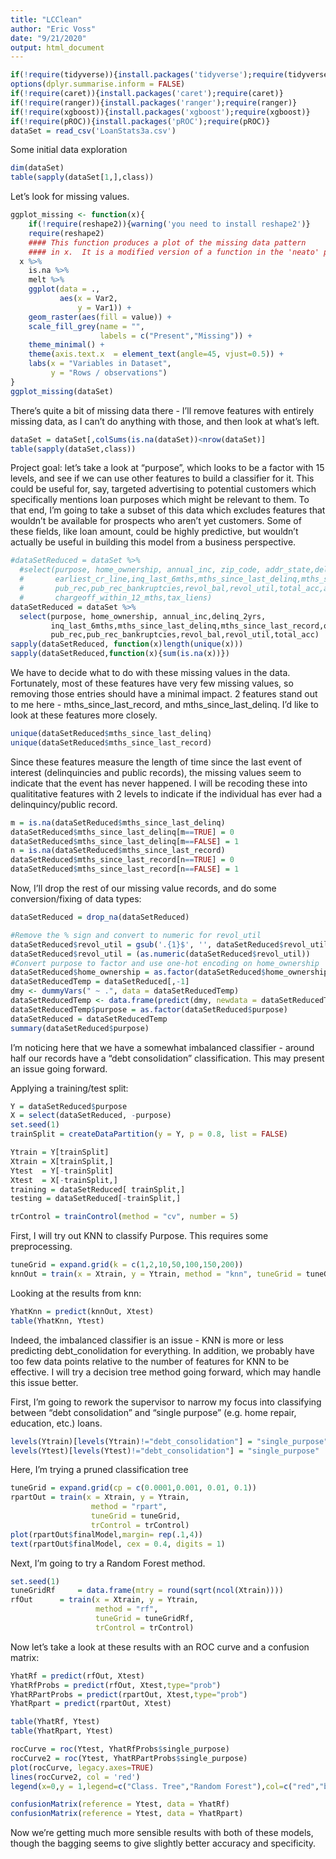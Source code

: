 ```yaml
---
title: "LCClean"
author: "Eric Voss"
date: "9/21/2020"
output: html_document
---
```


```r
if(!require(tidyverse)){install.packages('tidyverse');require(tidyverse)}
options(dplyr.summarise.inform = FALSE)
if(!require(caret)){install.packages('caret');require(caret)}
if(!require(ranger)){install.packages('ranger');require(ranger)}
if(!require(xgboost)){install.packages('xgboost');require(xgboost)}
if(!require(pROC)){install.packages('pROC');require(pROC)}
dataSet = read_csv('LoanStats3a.csv')
```

Some initial data exploration
```r
dim(dataSet)
table(sapply(dataSet[1,],class))
```

Let's look for missing values.
```r
ggplot_missing <- function(x){
	if(!require(reshape2)){warning('you need to install reshape2')}
	require(reshape2)
	#### This function produces a plot of the missing data pattern
	#### in x.  It is a modified version of a function in the 'neato' package
  x %>% 
    is.na %>%
    melt %>%
    ggplot(data = .,
           aes(x = Var2,
               y = Var1)) +
    geom_raster(aes(fill = value)) +
    scale_fill_grey(name = "",
                    labels = c("Present","Missing")) +
    theme_minimal() + 
    theme(axis.text.x  = element_text(angle=45, vjust=0.5)) + 
    labs(x = "Variables in Dataset",
         y = "Rows / observations")
}
ggplot_missing(dataSet)
```

There's quite a bit of missing data there - I'll remove features with entirely missing data, as I can't do anything with those, and then look at what's left.
```r
dataSet = dataSet[,colSums(is.na(dataSet))<nrow(dataSet)]
table(sapply(dataSet,class))
```

Project goal: let's take a look at "purpose", which looks to be a factor with 15 levels, and see if we can use other features to build a classifier for it. This could be useful for, say, targeted advertising to potential customers which specifically mentions loan purposes which might be relevant to them. To that end, I'm going to take a subset of this data which excludes features that wouldn't be available for prospects who aren't yet customers. Some of these fields, like loan amount, could be highly predictive, but wouldn't actually be useful in building this model from a business perspective.

```r
#dataSetReduced = dataSet %>%
  #select(purpose, home_ownership, annual_inc, zip_code, addr_state,delinq_2yrs,delinq_amnt,
  #       earliest_cr_line,inq_last_6mths,mths_since_last_delinq,mths_since_last_record,open_acc,
  #       pub_rec,pub_rec_bankruptcies,revol_bal,revol_util,total_acc,acc_now_delinq,
  #       chargeoff_within_12_mths,tax_liens)
dataSetReduced = dataSet %>%
  select(purpose, home_ownership, annual_inc,delinq_2yrs,
         inq_last_6mths,mths_since_last_delinq,mths_since_last_record,open_acc,
         pub_rec,pub_rec_bankruptcies,revol_bal,revol_util,total_acc)
sapply(dataSetReduced, function(x)length(unique(x)))
sapply(dataSetReduced,function(x){sum(is.na(x))})
```

We have to decide what to do with these missing values in the data. Fortunately, most of these features have very few missing values, so removing those entries should have a minimal impact. 2 features stand out to me here - mths_since_last_record, and mths_since_last_delinq. I'd like to look at these features more closely.


```r
unique(dataSetReduced$mths_since_last_delinq)
unique(dataSetReduced$mths_since_last_record)
```

Since these features measure the length of time since the last event of interest (delinquincies and public records), the missing values seem to indicate that the event has never happened. I will be recoding these into qualititative features with 2 levels to indicate if the individual has ever had a delinquincy/public record.

```r
m = is.na(dataSetReduced$mths_since_last_delinq)
dataSetReduced$mths_since_last_delinq[m==TRUE] = 0
dataSetReduced$mths_since_last_delinq[m==FALSE] = 1
n = is.na(dataSetReduced$mths_since_last_record)
dataSetReduced$mths_since_last_record[n==TRUE] = 0
dataSetReduced$mths_since_last_record[n==FALSE] = 1
```

Now, I'll drop the rest of our missing value records, and do some conversion/fixing of data types:
```r
dataSetReduced = drop_na(dataSetReduced)

#Remove the % sign and convert to numeric for revol_util
dataSetReduced$revol_util = gsub('.{1}$', '', dataSetReduced$revol_util)
dataSetReduced$revol_util = (as.numeric(dataSetReduced$revol_util))
#Convert purpose to factor and use one-hot encoding on home_ownership
dataSetReduced$home_ownership = as.factor(dataSetReduced$home_ownership)
dataSetReducedTemp = dataSetReduced[,-1]
dmy <- dummyVars(" ~ .", data = dataSetReducedTemp)
dataSetReducedTemp <- data.frame(predict(dmy, newdata = dataSetReducedTemp))
dataSetReducedTemp$purpose = as.factor(dataSetReduced$purpose)
dataSetReduced = dataSetReducedTemp
summary(dataSetReduced$purpose)
```

I'm noticing here that we have a somewhat imbalanced classifier - around half our records have a "debt consolidation" classification. This may present an issue going forward.

Applying a training/test split:
```r
Y = dataSetReduced$purpose
X = select(dataSetReduced, -purpose)
set.seed(1)
trainSplit = createDataPartition(y = Y, p = 0.8, list = FALSE)

Ytrain = Y[trainSplit]
Xtrain = X[trainSplit,]
Ytest  = Y[-trainSplit]
Xtest  = X[-trainSplit,]
training = dataSetReduced[ trainSplit,]
testing = dataSetReduced[-trainSplit,]
```

```r
trControl = trainControl(method = "cv", number = 5)
```

First, I will try out KNN to classify Purpose. This requires some preprocessing.
```r
tuneGrid = expand.grid(k = c(1,2,10,50,100,150,200))
knnOut = train(x = Xtrain, y = Ytrain, method = "knn", tuneGrid = tuneGrid, trControl = trControl,preProcess = c("center","scale"))
```

Looking at the results from knn:
```r
YhatKnn = predict(knnOut, Xtest)
table(YhatKnn, Ytest)
```

Indeed, the imbalanced classifier is an issue - KNN is more or less predicting debt_conolidation for everything. In addition, we probably have too few data points relative to the number of features for KNN to be effective. I will try a decision tree method going forward, which may handle this issue better.

First, I'm going to rework the supervisor to narrow my focus into classifying between "debt consolidation" and "single purpose" (e.g. home repair, education, etc.) loans.
```r
levels(Ytrain)[levels(Ytrain)!="debt_consolidation"] = "single_purpose"
levels(Ytest)[levels(Ytest)!="debt_consolidation"] = "single_purpose"
```

Here, I'm trying a pruned classification tree
```r
tuneGrid = expand.grid(cp = c(0.0001,0.001, 0.01, 0.1))
rpartOut = train(x = Xtrain, y = Ytrain,
                  method = "rpart",
                  tuneGrid = tuneGrid,
                  trControl = trControl)
plot(rpartOut$finalModel,margin= rep(.1,4))
text(rpartOut$finalModel, cex = 0.4, digits = 1)
```


Next, I'm going to try a Random Forest method.
```r
set.seed(1)
tuneGridRf     = data.frame(mtry = round(sqrt(ncol(Xtrain))))
rfOut      = train(x = Xtrain, y = Ytrain,
                   method = "rf",
                   tuneGrid = tuneGridRf,
                   trControl = trControl)
```

Now let's take a look at these results with an ROC curve and a confusion matrix:
```r
YhatRf = predict(rfOut, Xtest)
YhatRfProbs = predict(rfOut, Xtest,type="prob")
YhatRPartProbs = predict(rpartOut, Xtest,type="prob")
YhatRpart = predict(rpartOut, Xtest)

table(YhatRf, Ytest)
table(YhatRpart, Ytest)

rocCurve = roc(Ytest, YhatRfProbs$single_purpose)
rocCurve2 = roc(Ytest, YhatRPartProbs$single_purpose)
plot(rocCurve, legacy.axes=TRUE)
lines(rocCurve2, col = 'red')
legend(x=0,y = 1,legend=c("Class. Tree","Random Forest"),col=c("red","black"),lty=1,cex=0.8)

confusionMatrix(reference = Ytest, data = YhatRf)
confusionMatrix(reference = Ytest, data = YhatRpart)
```

Now we're getting much more sensible results with both of these models, though the bagging seems to give slightly better accuracy and specificity.